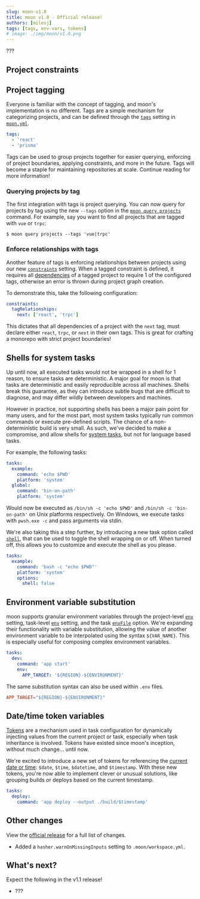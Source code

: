 ```yaml
---
slug: moon-v1.0
title: moon v1.0 - Official release!
authors: [milesj]
tags: [tags, env-vars, tokens]
# image: ./img/moon/v1.0.png
---
```


???

<!--truncate-->

## Project constraints

## Project tagging

Everyone is familiar with the concept of tagging, and moon's implementation is no different. Tags
are a simple mechanism for categorizing projects, and can be defined through the
[`tags`](/docs/config/project#tags) setting in [`moon.yml`](/docs/config/project).

```yaml title="moon.yml"
tags:
  - 'react'
  - 'prisma'
```

Tags can be used to group projects together for easier querying, enforcing of project boundaries,
applying constraints, and more in the future. Tags will become a staple for maintaining repositories
at scale. Continue reading for more information!

### Querying projects by tag

The first integration with tags is project querying. You can now query for projects by tag using the
new `--tags` option in the [`moon query projects`](/docs/commands/query/projects) command. For
example, say you want to find all projects that are tagged with `vue` or `trpc`:

```shell
$ moon query projects --tags 'vue|trpc'
```

### Enforce relationships with tags

Another feature of tags is enforcing relationships between projects using our new
[`constraints`](#project-constraints) setting. When a tagged constraint is defined, it requires all
[dependencies](/docs/concepts/project#dependencies) of a tagged project to require 1 of the
configured tags, otherwise an error is thrown during project graph creation.

To demonstrate this, take the following configuration:

```yaml title=".moon/workspace.yml" {2,3}
constraints:
  tagRelationships:
    next: ['react', 'trpc']
```

This dictates that all dependencies of a project with the `next` tag, must declare either `react`,
`trpc`, or `next` in their own tags. This is great for crafting a monorepo with strict project
boundaries!

## Shells for system tasks

Up until now, all executed tasks would not be wrapped in a shell for 1 reason, to ensure tasks are
deterministic. A major goal for moon is that tasks are deterministic and easily reproducible across
all machines. Shells break this guarantee, as they can introduce subtle bugs that are difficult to
diagnose, and may differ wildly between developers and machines.

However in practice, not supporting shells has been a major pain point for many users, and for the
most part, most system tasks typically run common commands or execute pre-defined scripts. The
chance of a non-deterministic build is very small. As such, we've decided to make a compromise, and
allow shells for [system tasks](/docs/config/project#platform-1), but not for language based tasks.

For example, the following tasks:

```yaml title="moon.yml"
tasks:
  example:
    command: 'echo $PWD'
    platform: 'system'
  global:
    command: 'bin-on-path'
    platform: 'system'
```

Would now be executed as `/bin/sh -c 'echo $PWD'` and `/bin/sh -c 'bin-on-path'` on Unix platforms
respectively. On Windows, we execute tasks with `pwsh.exe -c` and pass arguments via stdin.

We're also taking this a step further, by introducing a new task option called
[`shell`](/docs/config/project#shell), that can be used to toggle the shell wrapping on or off. When
turned off, this allows you to customize and execute the shell as you please.

```yaml title="moon.yml"
tasks:
  example:
    command: 'bash -c "echo $PWD"'
    platform: 'system'
    options:
      shell: false
```

## Environment variable substitution

moon supports granular environment variables through the project-level
[`env`](/docs/config/project#env) setting, task-level [`env`](/docs/config/project#env-1) setting,
and the task [`envFile`](/docs/config/project#envfile) option. We're expanding their functionality
with variable substitution, allowing the value of another environment variable to be interpolated
using the syntax `${VAR_NAME}`. This is especially useful for composing complex environment
variables.

```yaml title="moon.yml"
tasks:
  dev:
    command: 'app start'
    env:
      APP_TARGET: '${REGION}-${ENVIRONMENT}'
```

The same substitution syntax can also be used within `.env` files.

```toml title=".env"
APP_TARGET="${REGION}-${ENVIRONMENT}"
```

## Date/time token variables

[Tokens](/docs/concepts/token) are a mechanism used in task configuration for dynamically injecting
values from the current project or task, especially when task inheritance is involved. Tokens have
existed since moon's inception, without much change... until now.

We're excited to introduce a new set of tokens for referencing the
[current date or time](/docs/concepts/token#datetime): `$date`, `$time`, `$datetime`, and
`$timestamp`. With these new tokens, you're now able to implement clever or unusual solutions, like
grouping builds or deploys based on the current timestamp.

```yaml title="moon.yml"
tasks:
  deploy:
    command: 'app deploy --output ./build/$timestamp'
```

## Other changes

View the [official release](https://github.com/moonrepo/moon/releases/tag/v1.0.0) for a full list of
changes.

- Added a `hasher.warnOnMissingInputs` setting to `.moon/workspace.yml`.

## What's next?

Expect the following in the v1.1 release!

- ???
